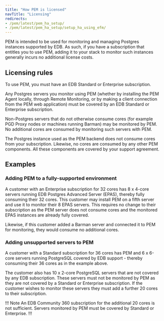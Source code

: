 ```yaml
---
title: "How PEM is licensed"
navTitle: "Licensing"
redirects:
- /pem/latest/pem_ha_setup/
- /pem/latest/pem_ha_setup/setup_ha_using_efm/
---
```


PEM is intended to be used for monitoring and managing Postgres
instances supported by EDB. As such, if you have a subscription that
entitles you to use PEM, adding it to your stack to monitor such
instances generally incurs no additional license costs.

## Licensing rules

To use PEM, you must have an EDB Standard or Enterprise subscription.

Any Postgres servers you monitor using PEM (whether by installing the
PEM Agent locally, through Remote Monitoring, or by making a client
connection from the PEM web application) must be covered by an EDB
Standard or Enterprise subscription.

Non-Postgres servers that do not otherwise consume cores (for example
PGD Proxy nodes or machines running Barman) may be monitored by PEM. No
additional cores are consumed by monitoring such servers with PEM.

The Postgres instance used as the PEM backend does not consume cores
from your subscription. Likewise, no cores are consumed by any other PEM
components. All these components are covered by your support agreement.

## Examples

### Adding PEM to a fully-supported environment
A customer with an Enterprise subscription for 32 cores has 8 x 4-core
servers running EDB Postgres Advanced Server (EPAS), thereby fully
consuming their 32 cores. This customer may install PEM on a fifth
server and use it to monitor their 8 EPAS servers. This requires no
change to their subscription as the PEM server does not consume cores
and the monitored EPAS instances are already fully covered. 

Likewise, if this customer added a Barman server and connected it to PEM
for monitoring, they would consume no additional cores.

### Adding unsupported servers to PEM
A customer with a Standard subscription for 36 cores has PEM and 6 x
6-core servers running PostgreSQL covered by EDB support - thereby
consuming their 36 cores as in the example above.

The customer also has 10 x 2-core PostgreSQL servers that are not
covered by any EDB subscription. These servers must not be monitored by
PEM as they are not covered by a Standard or Enterprise subscription. If
the customer wishes to monitor these servers they must add a further 20
cores to their subscription.

!!! Note
An EDB Community 360 subscription for the additional 20 cores is not
sufficient. Servers monitored by PEM must be covered by Standard or
Enterprise.
!!!